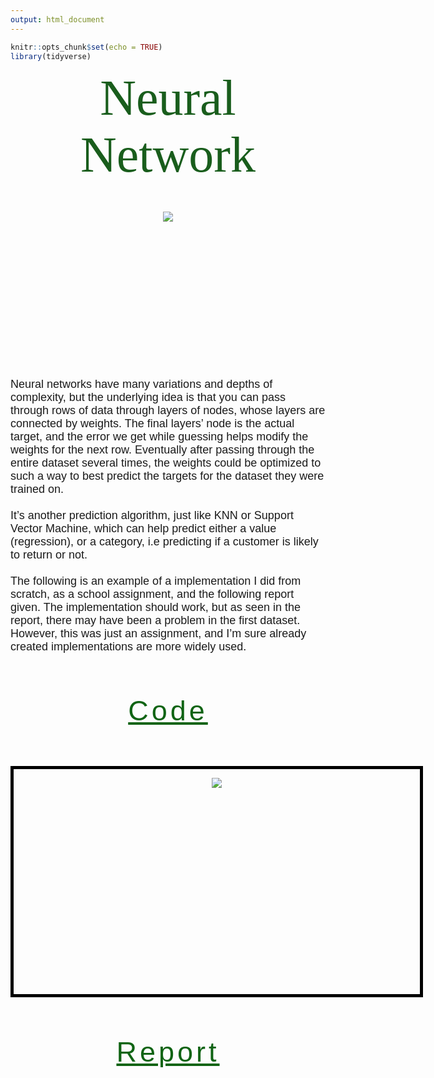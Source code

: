 ```yaml
---
output: html_document
---
```


```r
knitr::opts_chunk$set(echo = TRUE)
library(tidyverse)
```

<p id = "title">Neural Network</p>

<br>

<center>
<div class = "neural">
  ![](/Users/Wolfe/portfolio_site/docs/pics/neural.png)
</div>
</center>

<br><br>

<p id = "desc">Neural networks have many variations and depths of complexity, but the underlying idea is that you can pass through rows of data through layers of nodes, whose layers are connected by weights. The final layers' node is the actual target, and the error we get while guessing helps modify the weights for the next row. Eventually after passing through the entire dataset several times, the weights could be optimized to such a way to best predict the targets for the dataset they were trained on.<br><br>It's another prediction algorithm, just like KNN or Support Vector Machine, which can help predict either a value (regression), or a category, i.e predicting if a customer is likely to return or not.<br><br>The following is an example of a implementation I did from scratch, as a school assignment, and the following report given. The implementation should work, but as seen in the report, there may have been a problem in the first dataset. However, this was just an assignment, and I'm sure already created implementations are more widely used.</p>

<br><br>

<p id="section"><a id="section" href="https://github.com/Roctober92/portfolio/blob/master/docs/topics/ml/neural_network.py" target="_blank">Code</a></p>

<br><br>

<center>
<div class="png">
  ![](/Users/Wolfe/portfolio_site/docs/pics/code.png)
</div>
</center>

<br><br>

<p id="section"><a id="section" href="neural_report.html" target="_blank">Report</a></p>


<style>
@import url('https://fonts.googleapis.com/css?family=Bitter');
@import url('https://fonts.googleapis.com/css?family=Quicksand');
@import url('https://fonts.googleapis.com/css?family=Yanone+Kaffeesatz');
#title{
margin: auto;
text-align: center;
font-size: 80px;
color: #195D1C;
font-family: 'Bitter', serif;
}
.neural{
height: 200px;
width: 200px;
}
.png{
border: 5px solid black;
height: 360px;
width: 650px;
}
#desc{
font-size: 18px;
font-family: 'Quicksand', sans-serif;
}
#section{
margin: auto;
text-align: center;
font-size: 45px;
font-family: 'Yanone Kaffeesatz', sans-serif;
color: #106414;
letter-spacing: 5px;
}
</style>